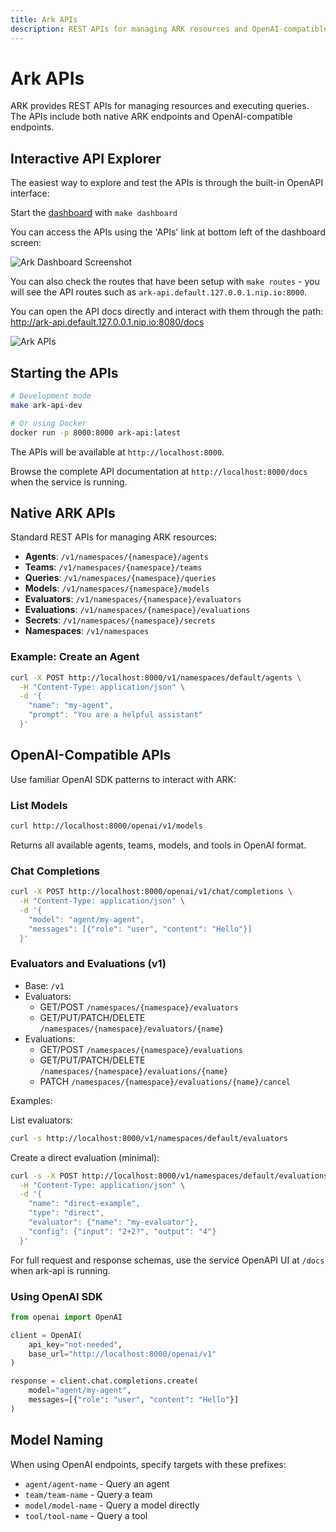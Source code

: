 ```yaml
---
title: Ark APIs
description: REST APIs for managing ARK resources and OpenAI-compatible endpoints
---
```


# Ark APIs

ARK provides REST APIs for managing resources and executing queries. The APIs include both native ARK endpoints and OpenAI-compatible endpoints.

## Interactive API Explorer

The easiest way to explore and test the APIs is through the built-in OpenAPI interface:

Start the [dashboard](/user-guide/dashboard) with `make dashboard`

You can access the APIs using the 'APIs' link at bottom left of the dashboard screen:

![Ark Dashboard Screenshot](/ark-dashboard-screenshot.png)

You can also check the routes that have been setup with `make routes` - you will see the API routes such as `ark-api.default.127.0.0.1.nip.io:8000`.

You can open the API docs directly and interact with them through the path: http://ark-api.default.127.0.0.1.nip.io:8080/docs

![Ark APIs](/ark-apis.png)

## Starting the APIs

```bash
# Development mode
make ark-api-dev

# Or using Docker
docker run -p 8000:8000 ark-api:latest
```

The APIs will be available at `http://localhost:8000`.

Browse the complete API documentation at `http://localhost:8000/docs` when the service is running.

## Native ARK APIs

Standard REST APIs for managing ARK resources:

- **Agents**: `/v1/namespaces/{namespace}/agents`
- **Teams**: `/v1/namespaces/{namespace}/teams` 
- **Queries**: `/v1/namespaces/{namespace}/queries`
- **Models**: `/v1/namespaces/{namespace}/models`
- **Evaluators**: `/v1/namespaces/{namespace}/evaluators`
- **Evaluations**: `/v1/namespaces/{namespace}/evaluations`
- **Secrets**: `/v1/namespaces/{namespace}/secrets`
- **Namespaces**: `/v1/namespaces`

### Example: Create an Agent

```bash
curl -X POST http://localhost:8000/v1/namespaces/default/agents \
  -H "Content-Type: application/json" \
  -d '{
    "name": "my-agent",
    "prompt": "You are a helpful assistant"
  }'
```

## OpenAI-Compatible APIs

Use familiar OpenAI SDK patterns to interact with ARK:

### List Models

```bash
curl http://localhost:8000/openai/v1/models
```

Returns all available agents, teams, models, and tools in OpenAI format.

### Chat Completions

```bash
curl -X POST http://localhost:8000/openai/v1/chat/completions \
  -H "Content-Type: application/json" \
  -d '{
    "model": "agent/my-agent",
    "messages": [{"role": "user", "content": "Hello"}]
  }'
```

### Evaluators and Evaluations (v1)

- Base: `/v1`
- Evaluators:
  - GET/POST `/namespaces/{namespace}/evaluators`
  - GET/PUT/PATCH/DELETE `/namespaces/{namespace}/evaluators/{name}`
- Evaluations:
  - GET/POST `/namespaces/{namespace}/evaluations`
  - GET/PUT/PATCH/DELETE `/namespaces/{namespace}/evaluations/{name}`
  - PATCH `/namespaces/{namespace}/evaluations/{name}/cancel`

Examples:

List evaluators:
```bash
curl -s http://localhost:8000/v1/namespaces/default/evaluators
```

Create a direct evaluation (minimal):
```bash
curl -s -X POST http://localhost:8000/v1/namespaces/default/evaluations \
  -H "Content-Type: application/json" \
  -d '{
    "name": "direct-example",
    "type": "direct",
    "evaluator": {"name": "my-evaluator"},
    "config": {"input": "2+2?", "output": "4"}
  }'
```

For full request and response schemas, use the service OpenAPI UI at `/docs` when ark-api is running.

### Using OpenAI SDK

```python
from openai import OpenAI

client = OpenAI(
    api_key="not-needed",
    base_url="http://localhost:8000/openai/v1"
)

response = client.chat.completions.create(
    model="agent/my-agent",
    messages=[{"role": "user", "content": "Hello"}]
)
```

## Model Naming

When using OpenAI endpoints, specify targets with these prefixes:

- `agent/agent-name` - Query an agent
- `team/team-name` - Query a team
- `model/model-name` - Query a model directly
- `tool/tool-name` - Query a tool

